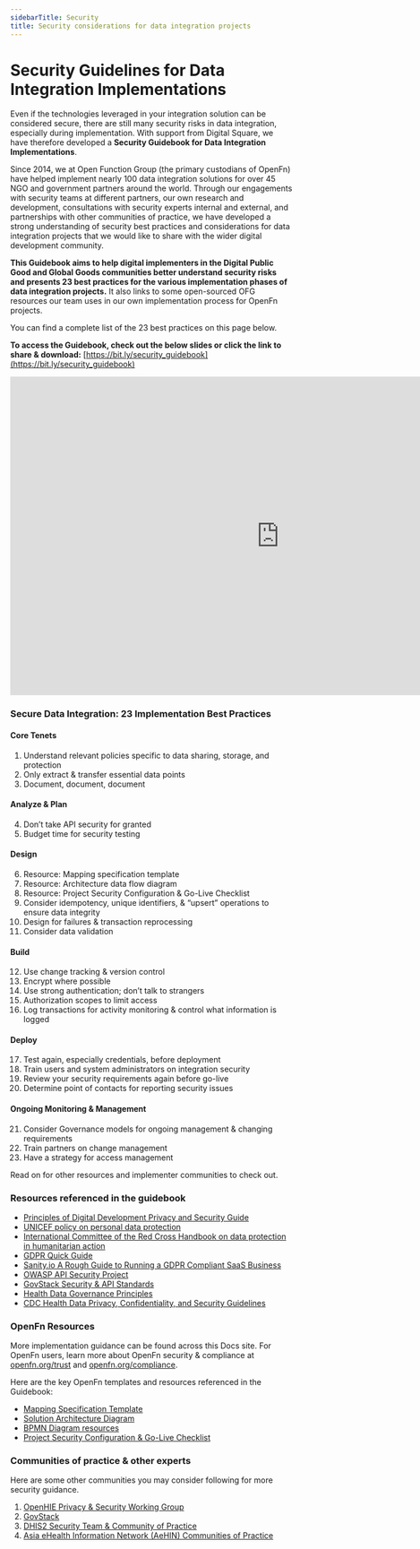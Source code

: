```yaml
---
sidebarTitle: Security
title: Security considerations for data integration projects
---
```


# Security Guidelines for Data Integration Implementations

Even if the technologies leveraged in your integration solution can be
considered secure, there are still many security risks in data integration,
especially during implementation. With support from Digital Square, we have
therefore developed a **Security Guidebook for Data Integration
Implementations**.

Since 2014, we at Open Function Group (the primary custodians of OpenFn) have
helped implement nearly 100 data integration solutions for over 45 NGO and
government partners around the world. Through our engagements with security
teams at different partners, our own research and development, consultations
with security experts internal and external, and partnerships with other
communities of practice, we have developed a strong understanding of security
best practices and considerations for data integration projects that we would
like to share with the wider digital development community.

**This Guidebook aims to help digital implementers in the Digital Public Good
and Global Goods communities better understand security risks and presents 23
best practices for the various implementation phases of data integration
projects.** It also links to some open-sourced OFG resources our team uses in
our own implementation process for OpenFn projects.

You can find a complete list of the 23 best practices on this page below.

**To access the Guidebook, check out the below slides or click the link to share
& download:**
[https://bit.ly/security_guidebook](https://bit.ly/security_guidebook)

<p><iframe src="https://docs.google.com/presentation/d/e/2PACX-1vSflwoTK6G7JnilqTqh7ntlzXARU2ITREXDV6hJCVpvN5gwVRn97sLVrG7pYV54UP2GhX7YPO_JSHn5/embed?start=false&loop=false&delayms=30000" frameborder="0" width="960" height="569" allowfullscreen="true" mozallowfullscreen="true" webkitallowfullscreen="true"></iframe></p>

<h3>Secure Data Integration: 23 Implementation Best Practices</h3>
<h4>Core Tenets</h4>
<ol> 
 <li>Understand relevant policies specific to data sharing, storage, and protection</li>
 <li>Only extract & transfer essential data points</li>
 <li>Document, document, document</li> 
</ol>
<h4>Analyze & Plan</h4>
<ol start="4"> 
 <li>Don’t take API security for granted</li>  
 <li>Budget time for security testing</li>    
</ol>

<h4>Design</h4>
<ol start="6"> 
<li>Resource: Mapping specification template</li>
<li>Resource: Architecture data flow diagram</li>
<li>Resource: Project Security Configuration & Go-Live Checklist</li>
<li>Consider idempotency, unique identifiers, & “upsert” operations to ensure data integrity</li>
<li>Design for failures & transaction reprocessing</li>
<li>Consider data validation</li>
</ol>
<h4>Build</h4>
<ol start="12"> 
<li>Use change tracking & version control</li>
<li>Encrypt where possible</li>
<li>Use strong authentication;  don’t talk to strangers</li>
<li>Authorization scopes to limit access</li>
<li>Log transactions for activity monitoring & control what information is logged</li>
</ol>
<h4>Deploy</h4>
<ol start="17"> 
<li>Test again, especially credentials, before deployment</li>
<li>Train users and system administrators on integration security</li>
<li>Review your security requirements again before go-live</li>
<li>Determine point of contacts for reporting security issues</li> 
</ol>
<h4>Ongoing Monitoring & Management</h4>
<ol start="21"> 
<li>Consider Governance models for ongoing management & changing requirements</li>
<li>Train partners on change management</li>
<li>Have a strategy for access management</li>
</ol>

Read on for other resources and implementer communities to check out.

### Resources referenced in the guidebook

- [Principles of Digital Development Privacy and Security Guide](https://digitalprinciples.org/wp-content/uploads/PDD_Principle-AddressPrivacySecurity_v2.pdf)
- [UNICEF policy on personal data protection](https://www.unicef.org/supply/media/5356/file/Policy-on-personal-data-protection-July2020.pdf.pdf)
- [International Committee of the Red Cross Handbook on data protection in humanitarian action](https://www.icrc.org/en/data-protection-humanitarian-action-handbook)
- [GDPR Quick Guide](https://gdpr.eu/what-is-gdpr/)
- [Sanity.io A Rough Guide to Running a GDPR Compliant SaaS Business](https://www.sanity.io/blog/a-rough-guide-to-running-a-gdpr-compliant-saas-business)
- [OWASP API Security Project](https://owasp.org/www-project-api-security/)
- [GovStack Security & API Standards](https://www.govstack.global/wp-content/uploads/2021/08/Security_Building_Block_Definition_1.0.1.pdf)
- [Health Data Governance Principles](https://www.healthdataprinciples.org/)
- [CDC Health Data Privacy, Confidentiality, and Security Guidelines](https://gicsandbox.org/sandbox-cms/health-data-privacy-confidentiality-and-security-guidelines-development-toolkit#dd01fcf80d4d46f08a099b282bc23f16)

### OpenFn Resources

More implementation guidance can be found across this Docs site. For OpenFn
users, learn more about OpenFn security & compliance at
[openfn.org/trust](http://openfn.org/trust) and
[openfn.org/compliance](http://openfn.org/compliance).

Here are the key OpenFn templates and resources referenced in the Guidebook:

- [Mapping Specification Template](https://docs.google.com/spreadsheets/d/1IqTIgOzyOztEevXbgY_4uE8Y8tiHXufZXx-IyJZase0/edit#gid=1822444315)
- [Solution Architecture Diagram](https://lucid.app/lucidchart/1e997197-2d67-4393-8394-a532d83561b2/edit#?templateid=fb96ae05-e288-4d1f-b3fc-2cbf7641a7cc)
- [BPMN Diagram resources](/documentation/design/design-quickstart/#use-bpmn-for-standardized-documentation)
- [Project Security Configuration & Go-Live Checklist](https://docs.google.com/document/d/1CbQkN7SqNmXeqt3nMTYP4ioQlTuwF2LbDkkFqhp0zsU/edit?usp=sharing)

### Communities of practice & other experts

Here are some other communities you may consider following for more security
guidance.

1. [OpenHIE Privacy & Security Working Group](https://wiki.ohie.org/display/resources/Privacy+and+Security+Working+Group+Call)
2. [GovStack](https://www.govstack.global/)
3. [DHIS2 Security Team & Community of Practice](https://dhis2.org/security/)
4. [Asia eHealth Information Network (AeHIN) Communities of Practice](https://www.asiaehealthinformationnetwork.org/communities-of-practice/)
